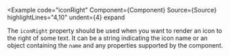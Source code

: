 
<Example
  code="iconRight"
  Component={Component}
  Source={Source}
  highlightLines="4,10"
  undent={4}
  expand
>
  The `iconRight` property should be used when you want to render an icon to
  the right of some text.  It can be a string indicating the icon name or an
  object containing the `name` and any properties supported by the
  <IconLink/> component.
</Example>
